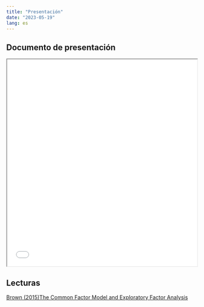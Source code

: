 ```yaml
---
title: "Presentación"
date: "2023-05-19"
lang: es
---
```


## Documento de presentación


<iframe src=/slides/06-clase6/06-clase6.html height="550" width=100% allowfullscreen="true">
</iframe> 



## Lecturas


[Brown (2015)The Common Factor Model and Exploratory Factor Analysis](https://encuestas-sociales.netlify.app//files/lecturas/brown2015-EFA.pdf)
